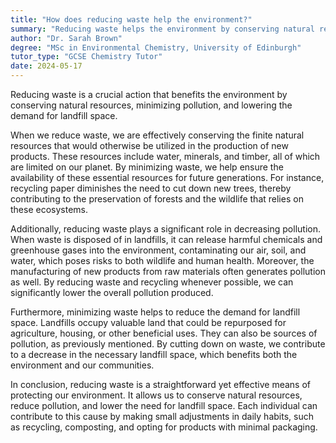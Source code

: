 ```yaml
---
title: "How does reducing waste help the environment?"
summary: "Reducing waste helps the environment by conserving natural resources, reducing pollution, and decreasing the need for landfill space."
author: "Dr. Sarah Brown"
degree: "MSc in Environmental Chemistry, University of Edinburgh"
tutor_type: "GCSE Chemistry Tutor"
date: 2024-05-17
---
```


Reducing waste is a crucial action that benefits the environment by conserving natural resources, minimizing pollution, and lowering the demand for landfill space.

When we reduce waste, we are effectively conserving the finite natural resources that would otherwise be utilized in the production of new products. These resources include water, minerals, and timber, all of which are limited on our planet. By minimizing waste, we help ensure the availability of these essential resources for future generations. For instance, recycling paper diminishes the need to cut down new trees, thereby contributing to the preservation of forests and the wildlife that relies on these ecosystems.

Additionally, reducing waste plays a significant role in decreasing pollution. When waste is disposed of in landfills, it can release harmful chemicals and greenhouse gases into the environment, contaminating our air, soil, and water, which poses risks to both wildlife and human health. Moreover, the manufacturing of new products from raw materials often generates pollution as well. By reducing waste and recycling whenever possible, we can significantly lower the overall pollution produced.

Furthermore, minimizing waste helps to reduce the demand for landfill space. Landfills occupy valuable land that could be repurposed for agriculture, housing, or other beneficial uses. They can also be sources of pollution, as previously mentioned. By cutting down on waste, we contribute to a decrease in the necessary landfill space, which benefits both the environment and our communities.

In conclusion, reducing waste is a straightforward yet effective means of protecting our environment. It allows us to conserve natural resources, reduce pollution, and lower the need for landfill space. Each individual can contribute to this cause by making small adjustments in daily habits, such as recycling, composting, and opting for products with minimal packaging.
    
